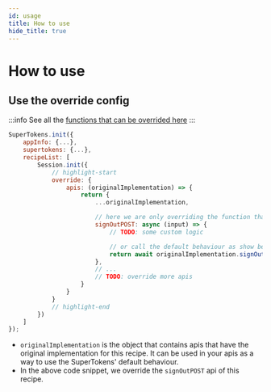 ```yaml
---
id: usage
title: How to use
hide_title: true
---
```



# How to use

## Use the override config

:::info
See all the [functions that can be overrided here](/docs/nodejs/session/override/apis)
:::

<BackendSDKTabs>
<TabItem value="nodejs">

```jsx
SuperTokens.init({
    appInfo: {...},
    supertokens: {...},
    recipeList: [
        Session.init({
            // highlight-start
            override: {
                apis: (originalImplementation) => {
                    return {
                        ...originalImplementation,

                        // here we are only overriding the function that signs out a user
                        signOutPOST: async (input) => {
                            // TODO: some custom logic

                            // or call the default behaviour as show below
                            return await originalImplementation.signOutPOST(input);
                        },
                        // ...
                        // TODO: override more apis
                    }
                }
            }
            // highlight-end
        })
    ]
});
```
</TabItem>
</BackendSDKTabs>

- `originalImplementation` is the object that contains apis that have the original implementation for this recipe. It can be used in your apis as a way to use the SuperTokens' default behaviour.
- In the above code snippet, we override the `signOutPOST` api of this recipe.